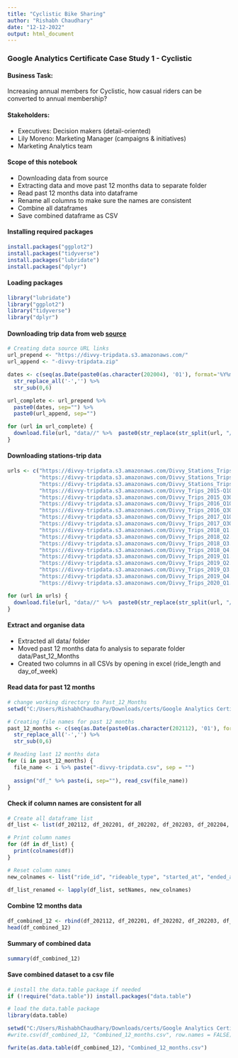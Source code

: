 ```yaml
---
title: "Cyclistic Bike Sharing"
author: "Rishabh Chaudhary"
date: "12-12-2022"
output: html_document
---
```


### Google Analytics Certificate Case Study 1 - Cyclistic
#### Business Task:
Increasing annual members for Cyclistic, how casual riders can be converted to annual membership?

#### Stakeholders:
* Executives: Decision makers (detail-oriented)\n
* Lily Moreno: Marketing Manager (campaigns & initiatives)\n
* Marketing Analytics team\n

#### Scope of this notebook
* Downloading data from source
* Extracting data and move past 12 months data to separate folder
* Read past 12 months data into dataframe
* Rename all columns to make sure the names are consistent
* Combine all dataframes
* Save combined dataframe as CSV

#### Installing required packages
```r
install.packages("ggplot2")
install.packages("tidyverse")
install.packages("lubridate")
install.packages("dplyr")
```

#### Loading packages
```r
library("lubridate")
library("ggplot2")
library("tidyverse")
library("dplyr")
```

#### Downloading trip data from web [source](https://divvy-tripdata.s3.amazonaws.com/index.html)
```r
# Creating data source URL links
url_prepend <- "https://divvy-tripdata.s3.amazonaws.com/"
url_append <- "-divvy-tripdata.zip"

dates <- c(seq(as.Date(paste0(as.character(202004), '01'), format='%Y%m%d'), as.Date(paste0(as.character(202211), '01'), format='%Y%m%d'), "months")) %>% 
  str_replace_all('-','') %>% 
  str_sub(0,6)

url_complete <- url_prepend %>% 
  paste0(dates, sep="") %>% 
  paste0(url_append, sep="")

for (url in url_complete) {
  download.file(url, "data//" %>%  paste0(str_replace(str_split(url, "//")[[1]][2], "/", "-")))
}

```
#### Downloading stations-trip data
```r
urls <- c("https://divvy-tripdata.s3.amazonaws.com/Divvy_Stations_Trips_2013.zip",
          "https://divvy-tripdata.s3.amazonaws.com/Divvy_Stations_Trips_2014_Q1Q2.zip",
          "https://divvy-tripdata.s3.amazonaws.com/Divvy_Stations_Trips_2014_Q3Q4.zip",
          "https://divvy-tripdata.s3.amazonaws.com/Divvy_Trips_2015-Q1Q2.zip",
          "https://divvy-tripdata.s3.amazonaws.com/Divvy_Trips_2015_Q3Q4.zip",
          "https://divvy-tripdata.s3.amazonaws.com/Divvy_Trips_2016_Q1Q2.zip",
          "https://divvy-tripdata.s3.amazonaws.com/Divvy_Trips_2016_Q3Q4.zip",
          "https://divvy-tripdata.s3.amazonaws.com/Divvy_Trips_2017_Q1Q2.zip",
          "https://divvy-tripdata.s3.amazonaws.com/Divvy_Trips_2017_Q3Q4.zip",
          "https://divvy-tripdata.s3.amazonaws.com/Divvy_Trips_2018_Q1.zip",
          "https://divvy-tripdata.s3.amazonaws.com/Divvy_Trips_2018_Q2.zip",
          "https://divvy-tripdata.s3.amazonaws.com/Divvy_Trips_2018_Q3.zip",
          "https://divvy-tripdata.s3.amazonaws.com/Divvy_Trips_2018_Q4.zip",
          "https://divvy-tripdata.s3.amazonaws.com/Divvy_Trips_2019_Q1.zip",
          "https://divvy-tripdata.s3.amazonaws.com/Divvy_Trips_2019_Q2.zip",
          "https://divvy-tripdata.s3.amazonaws.com/Divvy_Trips_2019_Q3.zip",
          "https://divvy-tripdata.s3.amazonaws.com/Divvy_Trips_2019_Q4.zip",
          "https://divvy-tripdata.s3.amazonaws.com/Divvy_Trips_2020_Q1.zip")

for (url in urls) {
  download.file(url, "data//" %>%  paste0(str_replace(str_split(url, "//")[[1]][2], "/", "-")))
}

```

#### Extract and organise data
* Extracted all data/ folder
* Moved past 12 months data fo analysis to separate folder data/Past_12_Months
* Created two columns in all CSVs by opening in excel (ride_length and day_of_week)


#### Read data for past 12 months
```r
# change working directory to Past_12_Months
setwd("C:/Users/RishabhChaudhary/Downloads/certs/Google Analytics Certificate/Case_Study_1_Cyclistic_Bike_Share/data/Past_12_Months/")

# Creating file names for past 12 months
past_12_months <- c(seq(as.Date(paste0(as.character(202112), '01'), format='%Y%m%d'), as.Date(paste0(as.character(202211), '01'), format='%Y%m%d'), "months")) %>% 
  str_replace_all('-','') %>% 
  str_sub(0,6)

# Reading last 12 months data
for (i in past_12_months) {
  file_name <- i %>% paste("-divvy-tripdata.csv", sep = "")
  
  assign("df_" %>% paste(i, sep=""), read_csv(file_name))
}

```

#### Check if column names are consistent for all
```r
# Create all dataframe list
df_list <- list(df_202112, df_202201, df_202202, df_202203, df_202204, df_202205, df_202206, df_202207, df_202208, df_202209, df_202210, df_202211)

# Print column names
for (df in df_list) {
  print(colnames(df))
}

# Reset column names
new_colnames <- list("ride_id", "rideable_type", "started_at", "ended_at", "start_station_name", "start_station_id", "end_station_name", "end_station_id", "member_casual", "ride_length", "day_of_week")

df_list_renamed <- lapply(df_list, setNames, new_colnames)
```


#### Combine 12 months data
```r
df_combined_12 <- rbind(df_202112, df_202201, df_202202, df_202203, df_202204, df_202205, df_202206, df_202207, df_202208, df_202209, df_202210, df_202211)
head(df_combined_12)
```

#### Summary of combined data
```r
summary(df_combined_12)
```

#### Save combined dataset to a csv file
```r
# install the data.table package if needed
if (!require("data.table")) install.packages("data.table")

# load the data.table package
library(data.table)

setwd("C:/Users/RishabhChaudhary/Downloads/certs/Google Analytics Certificate/Case_Study_1_Cyclistic_Bike_Share/data/Past_12_Months/")
#write.csv(df_combined_12, "Combined_12_months.csv", row.names = FALSE)

fwrite(as.data.table(df_combined_12), "Combined_12_months.csv")
```
